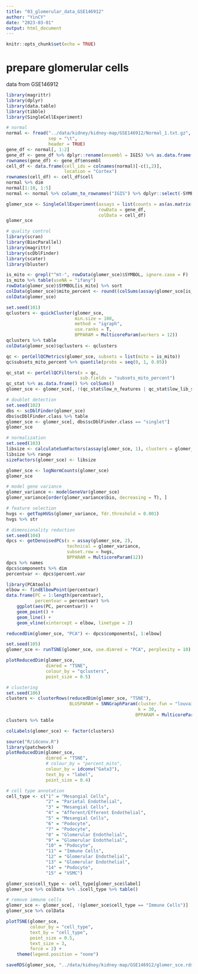 ---
title: "03_glomerular_data_GSE146912"
author: "YinCY"
date: "2023-03-01"
output: html_document
---

```{r setup, include=FALSE}
knitr::opts_chunk$set(echo = TRUE)
```

# prepare glomerular cells
data from GSE146912
```{r}
library(magrittr)
library(dplyr)
library(data.table)
library(tibble)
library(SingleCellExperiment)

# normal
normal <- fread("../data/kidney/kidney-map/GSE146912/Normal_1.txt.gz", 
                sep = "\t", 
                header = TRUE)
gene_df <- normal[, 1:2]
gene_df <- gene_df %>% dplyr::rename(ensembl = IGIS) %>% as.data.frame()
rownames(gene_df) <- gene_df$ensembl
cell_df <- data.frame(cell_ids = colnames(normal)[-c(1,2)], 
                      location = "Cortex")
rownames(cell_df) <- cell_df$cell
normal %>% dim
normal[1:10, 1:5]
normal <- normal %>% column_to_rownames("IGIS") %>% dplyr::select(-SYMBOL)

glomer_sce <- SingleCellExperiment(assays = list(counts = as(as.matrix(normal), "CsparseMatrix")), 
                                   rowData = gene_df, 
                                   colData = cell_df)
glomer_sce
```

```{r}
# quality control
library(scran)
library(BiocParallel)
library(magrittr)
library(scDblFinder)
library(scater)
library(bluster)

is_mito <- grepl("^mt-", rowData(glomer_sce)$SYMBOL, ignore.case = F)
is_mito %>% table(useNA = "ifany")
rowData(glomer_sce)$SYMBOL[is_mito] %>% sort
colData(glomer_sce)$mito_percent <- round((colSums(assay(glomer_sce[is_mito, ], 1)) / colSums(assay(glomer_sce, 1))) * 100, digits = 3)
colData(glomer_sce)

set.seed(101)
qclusters <- quickCluster(glomer_sce, 
                          min.size = 100, 
                          method = "igraph", 
                          use.ranks = T, 
                          BPPARAM = MulticoreParam(workers = 12))
qclusters %>% table
colData(glomer_sce)$qclusters <- qclusters

qc <- perCellQCMetrics(glomer_sce, subsets = list(mito = is_mito))
qc$subsets_mito_percent %>% quantile(probs = seq(0, 1, 0.05))

qc_stat <- perCellQCFilters(x = qc, 
                            sub.fields = "subsets_mito_percent")
qc_stat %>% as.data.frame() %>% colSums()
glomer_sce <- glomer_sce[, !(qc_stat$low_n_features | qc_stat$low_lib_size | qc$subsets_mito_percent > 5)]
```

```{r}
# doublet detection
set.seed(102)
dbs <- scDblFinder(glomer_sce)
dbs$scDblFinder.class %>% table
glomer_sce <- glomer_sce[, dbs$scDblFinder.class == "singlet"]
glomer_sce
```


```{r}
# normalization
set.seed(103)
libsize <- calculateSumFactors(assay(glomer_sce, 1), clusters = glomer_sce$qclusters)
libsize %>% range
sizeFactors(glomer_sce) <- libsize

glomer_sce <- logNormCounts(glomer_sce)
glomer_sce
```


```{r}
# model gene variance
glomer_variance <- modelGeneVar(glomer_sce)
glomer_variance[order(glomer_variance$bio, decreasing = T), ]

# feature selection
hvgs <- getTopHVGs(glomer_variance, fdr.threshold = 0.001)
hvgs %>% str
```


```{r}
# dimensionality reduction
set.seed(104)
dpcs <- getDenoisedPCs(x = assay(glomer_sce, 2), 
                       technical = glomer_variance, 
                       subset.row = hvgs, 
                       BPPARAM = MulticoreParam(12))
dpcs %>% names
dpcs$components %>% dim
percentvar <- dpcs$percent.var

library(PCAtools)
elbow <- findElbowPoint(percentvar)
data.frame(PC = 1:length(percentvar), 
           percentvar = percentvar) %>% 
    ggplot(aes(PC, percentvar)) +
    geom_point() +
    geom_line() +
    geom_vline(xintercept = elbow, linetype = 2)

reducedDim(glomer_sce, "PCA") <- dpcs$components[, 1:elbow]

set.seed(105)
glomer_sce <- runTSNE(glomer_sce, use.dimred = "PCA", perplexity = 10)

plotReducedDim(glomer_sce, 
               dimred = "TSNE", 
               colour_by = "qclusters", 
               point_size = 0.5)
```


```{r}
# clustering
set.seed(106)
clusters <- clusterRows(reducedDim(glomer_sce, "TSNE"), 
                        BLUSPARAM = SNNGraphParam(cluster.fun = "louvain", 
                                                  k = 30,
                                                 BPPARAM = MulticoreParam(10)))
clusters %>% table

colLabels(glomer_sce) <- factor(clusters)
```


```{r}
source("R/idconv.R")
library(patchwork)
plotReducedDim(glomer_sce, 
               dimred = "TSNE", 
               # colour_by = "percent_mito",
               colour_by = idconv("Gata3"),
               text_by = "label", 
               point_size = 0.4)  
```

```{r}
# cell type annotation
cell_type <- c("1" = "Mesangial Cells", 
               "2" = "Parietal Endothelial", 
               "3" = "Mesangial Cells",
               "4" = "Afferent/Efferent Endothelial",
               "5" = "Mesangial Cells", 
               "6" = "Podocyte",
               "7" = "Podocyte", 
               "8" = "Glomerular Endothelial", 
               "9" = "Glomerular Endothelial", 
               "10" = "Podocyte", 
               "11" = "Immune Cells",
               "12" = "Glomerular Endothelial", 
               "13" = "Glomerular Endothelial", 
               "14" = "Podocyte", 
               "15" = "VSMC")

glomer_sce$cell_type <- cell_type[glomer_sce$label]
glomer_sce %>% colData %>% .$cell_type %>% table()

# remove immune cells
glomer_sce <- glomer_sce[, !(glomer_sce$cell_type == "Immune Cells")]
glomer_sce %>% colData
```


```{r}
plotTSNE(glomer_sce, 
         colour_by = "cell_type", 
         text_by = "cell_type", 
         point_size = 0.5, 
         text_size = 3, 
         force = 2) +
    theme(legend.position = "none")

saveRDS(glomer_sce, "../data/kidney/kidney-map/GSE146912/glomer_sce.rds")
```

